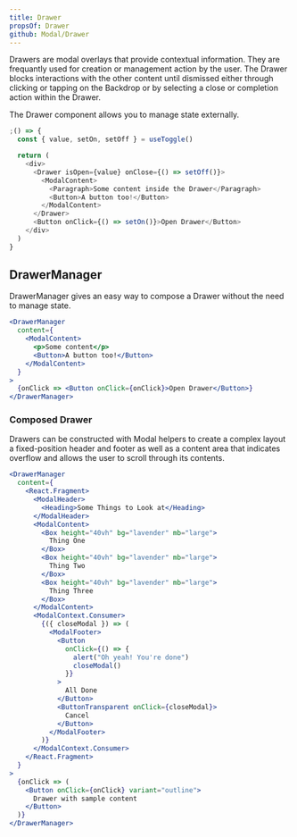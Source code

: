 ```yaml
---
title: Drawer
propsOf: Drawer
github: Modal/Drawer
---
```



Drawers are modal overlays that provide contextual information. They are frequantly used for creation or management action by the user. The Drawer blocks interactions with the other content until dismissed either through clicking or tapping on the Backdrop or by selecting a close or completion action within the Drawer.

The Drawer component allows you to manage state externally.

```js
;() => {
  const { value, setOn, setOff } = useToggle()

  return (
    <div>
      <Drawer isOpen={value} onClose={() => setOff()}>
        <ModalContent>
          <Paragraph>Some content inside the Drawer</Paragraph>
          <Button>A button too!</Button>
        </ModalContent>
      </Drawer>
      <Button onClick={() => setOn()}>Open Drawer</Button>
    </div>
  )
}
```

## DrawerManager

<Props of="DrawerManager" />

DrawerManager gives an easy way to compose a Drawer without the need to manage state.

```jsx
<DrawerManager
  content={
    <ModalContent>
      <p>Some content</p>
      <Button>A button too!</Button>
    </ModalContent>
  }
>
  {onClick => <Button onClick={onClick}>Open Drawer</Button>}
</DrawerManager>
```

### Composed Drawer

Drawers can be constructed with Modal helpers to create a complex layout a fixed-position header and footer as well as a content area that indicates overflow and allows the user to scroll through its contents.

```jsx
<DrawerManager
  content={
    <React.Fragment>
      <ModalHeader>
        <Heading>Some Things to Look at</Heading>
      </ModalHeader>
      <ModalContent>
        <Box height="40vh" bg="lavender" mb="large">
          Thing One
        </Box>
        <Box height="40vh" bg="lavender" mb="large">
          Thing Two
        </Box>
        <Box height="40vh" bg="lavender" mb="large">
          Thing Three
        </Box>
      </ModalContent>
      <ModalContext.Consumer>
        {({ closeModal }) => (
          <ModalFooter>
            <Button
              onClick={() => {
                alert("Oh yeah! You're done")
                closeModal()
              }}
            >
              All Done
            </Button>
            <ButtonTransparent onClick={closeModal}>
              Cancel
            </Button>
          </ModalFooter>
        )}
      </ModalContext.Consumer>
    </React.Fragment>
  }
>
  {onClick => (
    <Button onClick={onClick} variant="outline">
      Drawer with sample content
    </Button>
  )}
</DrawerManager>
```
